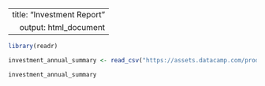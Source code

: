 <!--Exercise
Creating your first R Markdown file
Throughout the course, you'll be working on creating an investment report using two datasets from the World Bank IFC. The first dataset, investment_annual_summary, provides the summary of the dollars in millions provided to each region for each fiscal year, from 2012 to 2018. To get started on your report, you first want to print out the dataset.

To create your report, you'll need to edit the Markdown file shown on the right as described in the instructions, then press the green "Knit HTML" button to knit the file and see the resulting HTML file. We'll discuss other output types later in the course.

In each exercise, the first code chunk in the Markdown file will load the readr package and the datasets you'll be using in the exercise. You'll learn more about the details of this code chunk later in the course, but you won't need to modify it for any of the exercises in this chapter.

Instructions
0 XP
Add the investment_annual_summary dataset to the code chunk in your report.
-->


---
  title: "Investment Report"
output: html_document
---
  
  ```{r data, include = FALSE}
library(readr)

investment_annual_summary <- read_csv("https://assets.datacamp.com/production/repositories/5756/datasets/d0251f26117bbcf0ea96ac276555b9003f4f7372/investment_annual_summary.csv")
```

```{r}
investment_annual_summary
```
